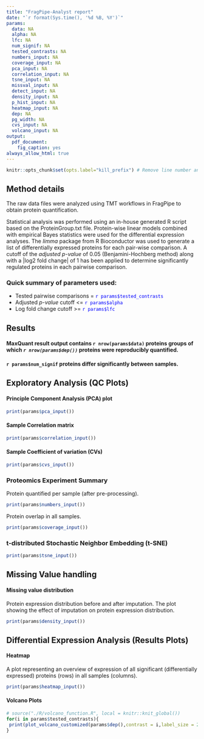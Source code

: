 ```yaml
---
title: "FragPipe-Analyst report"
date: "`r format(Sys.time(), '%d %B, %Y')`"
params:
  data: NA
  alpha: NA
  lfc: NA
  num_signif: NA
  tested_contrasts: NA
  numbers_input: NA
  coverage_input: NA
  pca_input: NA
  correlation_input: NA
  tsne_input: NA
  missval_input: NA
  detect_input: NA
  density_input: NA
  p_hist_input: NA
  heatmap_input: NA
  dep: NA
  pg_width: NA
  cvs_input: NA
  volcano_input: NA
output: 
  pdf_document:
    fig_caption: yes
always_allow_html: true
---
```

```r
knitr::opts_chunk$set(opts.label="kill_prefix") # Remove line number and Comment "##" from printing
```

## Method details

The raw data files were analyzed using TMT workflows in FragPipe to obtain protein quantification. 

Statistical analysis was performed using an in-house generated R script based on the ProteinGroup.txt file. Protein-wise linear models combined with empirical Bayes statistics were used for the differential expression analyses. The _limma_ package from R Bioconductor was used to generate a list of differentially expressed proteins for each pair-wise comparison. A cutoff of the _adjusted p-value_ of 0.05 (Benjamini-Hochberg method) along with a |log2 fold change| of 1 has been applied to determine significantly regulated proteins in each pairwise comparison.


### Quick summary of parameters used:

* Tested pairwise comparisons = <span style="color:blue">`r params$tested_contrasts`</span>  
* Adjusted _p-value_ cutoff <= <span style="color:blue">`r params$alpha`</span>  
* Log fold change cutoff >= <span style="color:blue">`r params$lfc`</span>  

## Results

#### MaxQuant result output contains `r nrow(params$data)` proteins groups of which _`r nrow(params$dep())`_ proteins were reproducibly quantified.

#### `r params$num_signif` proteins differ significantly between samples.

\pagebreak



## Exploratory Analysis (QC Plots)

#### Principle Component Analysis (PCA) plot


```r
print(params$pca_input())
```
\pagebreak

#### Sample Correlation matrix

```r
print(params$correlation_input())
```
\pagebreak

#### Sample Coefficient of variation (CVs)

```r
print(params$cvs_input())
```
\pagebreak

### Proteomics Experiment Summary

Protein quantified per sample (after pre-processing).

```r
print(params$numbers_input())
```
\pagebreak

Protein overlap in all samples.


```r
print(params$coverage_input())
```
\pagebreak

### t-distributed Stochastic Neighbor Embedding (t-SNE)

```r
print(params$tsne_input())
```

\pagebreak


## Missing Value handling

#### Missing value distribution
Protein expression distribution before and after imputation. The plot showing the effect of imputation on protein expression distribution.

```r
print(params$density_input())
```
\pagebreak

## Differential Expression Analysis (Results Plots) 

#### Heatmap
  A plot representing an overview of expression of all significant (differentially expressed) proteins (rows) in all samples (columns).

 
```r
print(params$heatmap_input())
```

\pagebreak

#### Volcano Plots

```r
# source("./R/volcano_function.R", local = knitr::knit_global())
for(i in params$tested_contrasts){
 print(plot_volcano_customized(params$dep(),contrast = i,label_size = 2, add_names = T))
}
```






